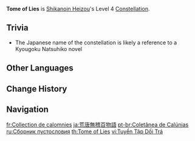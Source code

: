 {{Constellation Infobox
|image       = Constellation Tome of Lies.png
|description = The first Windmuster Iris explosion in each [[Windmuster Kick]] will regenerate 9 Elemental [[Energy]] for Shikanoin Heizou. Every subsequent explosion in that Windmuster Kick will each regenerate an additional 1.5 Energy for Heizou.<br>One Windmuster Kick can regenerate a total of 13.5 Energy for Heizou in this manner.
|level       = 4
|character   = Shikanoin Heizou
|utility1    = Energy
}}
'''Tome of Lies''' is [[Shikanoin Heizou]]'s Level 4 [[Constellation]].

==Trivia==
* The Japanese name of the constellation is likely a reference to a Kyougoku Natsuhiko novel {{ja|巷説百物語|Kousetsu Hyaku Monogatari|tl=A Hundred Tales of Karma.}}

==Other Languages==
{{Other Languages
|en      = Tome of Lies
|zhs     = 虚言假说百物语
|zhs_rm  = Xūyán Jiǎshuō Bǎi Wùyǔ
|zht     = 虛言假說百物語
|zht_rm  = Xūyán Jiǎshuō Bǎi Wùyǔ
|zh_tl   = 
|ja      = 荒唐無稽百物語
|ja_rm   = Koutoumukei Hyaku Monogatari{{Assumed}}
|ja_tl   = Hundred Stories of Nonsense
|ko      = 황당무계한 모노가타리
|ko_tl   = Nonsense Monogatari
|es      = Colección de calumnias
|es_tl   = Collection of Slanders
|fr      = Collection de calomnies
|fr_tl   = Collection of Slanders
|ru      = Сборник пустословия
|ru_tl   = Collection of Verbiage
|th      = Tome of Lies
|vi      = Tuyển Tập Dối Trá
|vi_tl   = 
|de      = Stoff, aus dem Lügen gemacht sind
|de_tl   = Stuff That Lies Are Made Of
|id      = Tome of Lies
|pt      = Coletânea de Calúnias
|pt_tl   = 
|tr      = Yalanlar Kitabı
|tr_tl   = Book of Lies
|it      = Tomo delle menzogne
|it_tl   = Tome of Lies
}}

==Change History==
{{Change History|2.8}}

==Navigation==
{{Talent Navbox|Shikanoin Heizou}}

[[fr:Collection de calomnies]]
[[ja:荒唐無稽百物語]]
[[pt-br:Coletânea de Calúnias]]
[[ru:Сборник пустословия]]
[[th:Tome of Lies]]
[[vi:Tuyển Tập Dối Trá]]